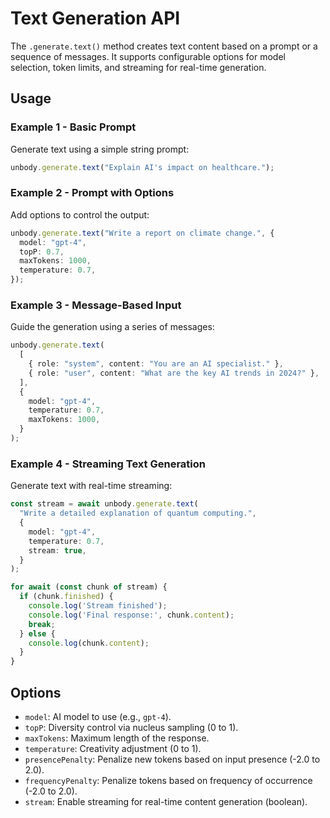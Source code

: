 # Text Generation API

The `.generate.text()` method creates text content based on a prompt or a sequence of messages. It supports configurable options for model selection, token limits, and streaming for real-time generation.

## Usage

### Example 1 - Basic Prompt
Generate text using a simple string prompt:
```typescript copy
unbody.generate.text("Explain AI's impact on healthcare.");
```

### Example 2 - Prompt with Options
Add options to control the output:
```typescript copy
unbody.generate.text("Write a report on climate change.", {
  model: "gpt-4",
  topP: 0.7,
  maxTokens: 1000,
  temperature: 0.7,
});
```

### Example 3 - Message-Based Input
Guide the generation using a series of messages:
```typescript copy
unbody.generate.text(
  [
    { role: "system", content: "You are an AI specialist." },
    { role: "user", content: "What are the key AI trends in 2024?" },
  ],
  {
    model: "gpt-4",
    temperature: 0.7,
    maxTokens: 1000,
  }
);
```

### Example 4 - Streaming Text Generation
Generate text with real-time streaming:
```typescript copy
const stream = await unbody.generate.text(
  "Write a detailed explanation of quantum computing.",
  {
    model: "gpt-4",
    temperature: 0.7,
    stream: true,
  }
);

for await (const chunk of stream) {
  if (chunk.finished) {
    console.log('Stream finished');
    console.log('Final response:', chunk.content);
    break;
  } else {
    console.log(chunk.content);
  }
}
```

## Options
- `model`: AI model to use (e.g., `gpt-4`). 
- `topP`: Diversity control via nucleus sampling (0 to 1).
- `maxTokens`: Maximum length of the response.
- `temperature`: Creativity adjustment (0 to 1).
- `presencePenalty`: Penalize new tokens based on input presence (-2.0 to 2.0).
- `frequencyPenalty`: Penalize tokens based on frequency of occurrence (-2.0 to 2.0).
- `stream`: Enable streaming for real-time content generation (boolean).

